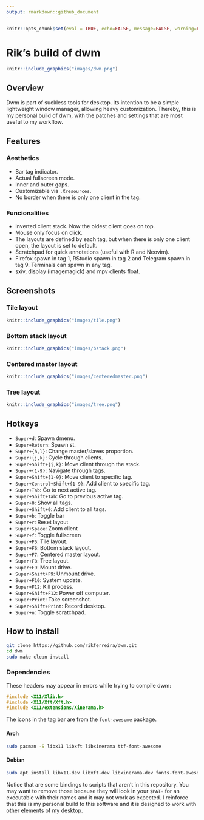 ```yaml
---
output: rmarkdown::github_document
---
```


```r
knitr::opts_chunk$set(eval = TRUE, echo=FALSE, message=FALSE, warning=FALSE)
```

# Rik's build of dwm

```r
knitr::include_graphics("images/dwm.png")
```

## Overview

Dwm is part of suckless tools for desktop. Its intention to be a simple lightweight window manager, allowing heavy customization. Thereby, this is my personal build of dwm, with the patches and settings that are most useful to my workflow.

## Features

### Aesthetics

- Bar tag indicator.
- Actual fullscreen mode.
- Inner and outer gaps.
- Customizable via `.Xresources`.
- No border when there is only one client in the tag.

### Funcionalities

- Inverted client stack. Now the oldest client goes on top.
- Mouse only focus on click.
- The layouts are defined by each tag, but when there is only one client open, the layout is set to default.
- Scratchpad for quick annotations (useful with R and Neovim).
- Firefox spawn in tag 1, RStudio spawn in tag 2 and Telegram spawn in tag 9. Terminals can spawn in any tag.
- sxiv, display (imagemagick) and mpv clients float.

## Screenshots

### Tile layout

```r
knitr::include_graphics("images/tile.png")
```

### Bottom stack layout

```r
knitr::include_graphics("images/bstack.png")
```

### Centered master layout

```r
knitr::include_graphics("images/centeredmaster.png")
```

### Tree layout

```r
knitr::include_graphics("images/tree.png")
```

## Hotkeys

- `Super+d`: Spawn dmenu.
- `Super+Return`: Spawn st.
- `Super+{h,l}`: Change master/slaves proportion.
- `Super+{j,k}`: Cycle through clients.
- `Super+Shift+{j,k}`: Move client through the stack.
- `Super+{1-9}`: Navigate through tags.
- `Super+Shift+{1-9}`: Move client to specific tag.
- `Super+Control+Shift+{1-9}`: Add client to specific tag.
- `Super+Tab`: Go to next active tag.
- `Super+Shift+Tab`: Go to previous active tag.
- `Super+0`: Show all tags.
- `Super+Shift+0`: Add client to all tags.
- `Super+b`: Toggle bar
- `Super+r`: Reset layout
- `Super+Space`: Zoom client
- `Super+f`: Toggle fullscreen
- `Super+F5`: Tile layout.
- `Super+F6`: Bottom stack layout.
- `Super+F7`: Centered master layout.
- `Super+F8`: Tree layout.
- `Super+F9`: Mount drive.
- `Super+Shift+F9`: Unmount drive.
- `Super+F10`: System update.
- `Super+F12`: Kill process.
- `Super+Shift+F12`: Power off computer.
- `Super+Print`: Take screenshot.
- `Super+Shift+Print`: Record desktop.
- `Super+n`: Toggle scratchpad.

## How to install

```bash
git clone https://github.com/rikferreira/dwm.git
cd dwm
sudo make clean install
```

### Dependencies

These headers may appear in errors while trying to compile dwm:

```c
#include <X11/Xlib.h>
#include <X11/Xft/Xft.h>
#include <X11/extensions/Xinerama.h>
```

The icons in the tag bar are from the `font-awesome` package.

#### Arch

```bash
sudo pacman -S libx11 libxft libxinerama ttf-font-awesome
```

#### Debian

```bash
sudo apt install libx11-dev libxft-dev libxinerama-dev fonts-font-awesome
```

Notice that are some bindings to scripts that aren't in this repository. You may want to remove those because they will look in your `$PATH` for an executable with their names and it may not work as expected. I reinforce that this is my personal build to this software and it is designed to work with other elements of my desktop.
